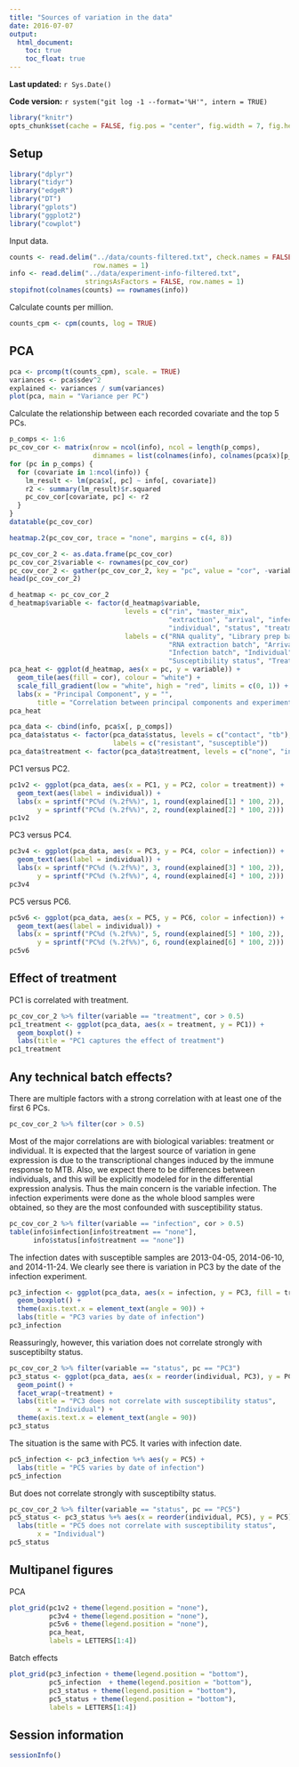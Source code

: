 ```yaml
---
title: "Sources of variation in the data"
date: 2016-07-07
output:
  html_document:
    toc: true
    toc_float: true
---
```


**Last updated:** `r Sys.Date()`

**Code version:** `r system("git log -1 --format='%H'", intern = TRUE)`

```r
library("knitr")
opts_chunk$set(cache = FALSE, fig.pos = "center", fig.width = 7, fig.height = 7)
```

## Setup

```r
library("dplyr")
library("tidyr")
library("edgeR")
library("DT")
library("gplots")
library("ggplot2")
library("cowplot")
```

Input data.

```r
counts <- read.delim("../data/counts-filtered.txt", check.names = FALSE,
                     row.names = 1)
info <- read.delim("../data/experiment-info-filtered.txt",
                   stringsAsFactors = FALSE, row.names = 1)
stopifnot(colnames(counts) == rownames(info))
```

Calculate counts per million.

```r
counts_cpm <- cpm(counts, log = TRUE)
```

## PCA

```r
pca <- prcomp(t(counts_cpm), scale. = TRUE)
variances <- pca$sdev^2
explained <- variances / sum(variances)
plot(pca, main = "Variance per PC")
```

Calculate the relationship between each recorded covariate and the top 5 PCs.

```r
p_comps <- 1:6
pc_cov_cor <- matrix(nrow = ncol(info), ncol = length(p_comps),
                     dimnames = list(colnames(info), colnames(pca$x)[p_comps]))
for (pc in p_comps) {
  for (covariate in 1:ncol(info)) {
    lm_result <- lm(pca$x[, pc] ~ info[, covariate])
    r2 <- summary(lm_result)$r.squared
    pc_cov_cor[covariate, pc] <- r2
  }
}
datatable(pc_cov_cor)
```

```r
heatmap.2(pc_cov_cor, trace = "none", margins = c(4, 8))
```

```r
pc_cov_cor_2 <- as.data.frame(pc_cov_cor)
pc_cov_cor_2$variable <- rownames(pc_cov_cor)
pc_cov_cor_2 <- gather(pc_cov_cor_2, key = "pc", value = "cor", -variable)
head(pc_cov_cor_2)
```

```r
d_heatmap <- pc_cov_cor_2
d_heatmap$variable <- factor(d_heatmap$variable,
                             levels = c("rin", "master_mix",
                                        "extraction", "arrival", "infection",
                                        "individual", "status", "treatment"),
                             labels = c("RNA quality", "Library prep batch",
                                        "RNA extraction batch", "Arrival batch",
                                        "Infection batch", "Individual",
                                        "Susceptibility status", "Treatment"))
pca_heat <- ggplot(d_heatmap, aes(x = pc, y = variable)) +
  geom_tile(aes(fill = cor), colour = "white") +
  scale_fill_gradient(low = "white", high = "red", limits = c(0, 1)) +
  labs(x = "Principal Component", y = "",
       title = "Correlation between principal components and experimental variables")
pca_heat
```


```r
pca_data <- cbind(info, pca$x[, p_comps])
pca_data$status <- factor(pca_data$status, levels = c("contact", "tb"),
                          labels = c("resistant", "susceptible"))
pca_data$treatment <- factor(pca_data$treatment, levels = c("none", "infected"))
```

PC1 versus PC2.

```r
pc1v2 <- ggplot(pca_data, aes(x = PC1, y = PC2, color = treatment)) +
  geom_text(aes(label = individual)) +
  labs(x = sprintf("PC%d (%.2f%%)", 1, round(explained[1] * 100, 2)),
       y = sprintf("PC%d (%.2f%%)", 2, round(explained[2] * 100, 2)))
pc1v2
```

PC3 versus PC4.

```r
pc3v4 <- ggplot(pca_data, aes(x = PC3, y = PC4, color = infection)) +
  geom_text(aes(label = individual)) +
  labs(x = sprintf("PC%d (%.2f%%)", 3, round(explained[3] * 100, 2)),
       y = sprintf("PC%d (%.2f%%)", 4, round(explained[4] * 100, 2)))
pc3v4
```

PC5 versus PC6.

```r
pc5v6 <- ggplot(pca_data, aes(x = PC5, y = PC6, color = infection)) +
  geom_text(aes(label = individual)) +
  labs(x = sprintf("PC%d (%.2f%%)", 5, round(explained[5] * 100, 2)),
       y = sprintf("PC%d (%.2f%%)", 6, round(explained[6] * 100, 2)))
pc5v6
```

## Effect of treatment

PC1 is correlated with treatment.

```r
pc_cov_cor_2 %>% filter(variable == "treatment", cor > 0.5)
pc1_treatment <- ggplot(pca_data, aes(x = treatment, y = PC1)) +
  geom_boxplot() +
  labs(title = "PC1 captures the effect of treatment")
pc1_treatment
```

## Any technical batch effects?

There are multiple factors with a strong correlation with at least one of the first 6 PCs.

```r
pc_cov_cor_2 %>% filter(cor > 0.5)
```

Most of the major correlations are with biological variables: treatment or individual.
It is expected that the largest source of variation in gene expression is due to the transcriptional changes induced by the immune response to MTB.
Also, we expect there to be differences between individuals, and this will be explicitly modeled for in the differential expression analysis.
Thus the main concern is the variable infection.
The infection experiments were done as the whole blood samples were obtained, so they are the most confounded with susceptibility status.

```r
pc_cov_cor_2 %>% filter(variable == "infection", cor > 0.5)
table(info$infection[info$treatment == "none"],
      info$status[info$treatment == "none"])
```

The infection dates with susceptible samples are 2013-04-05, 2014-06-10, and 2014-11-24.
We clearly see there is variation in PC3 by the date of the infection experiment.

```r
pc3_infection <- ggplot(pca_data, aes(x = infection, y = PC3, fill = treatment)) +
  geom_boxplot() +
  theme(axis.text.x = element_text(angle = 90)) +
  labs(title = "PC3 varies by date of infection")
pc3_infection
```

Reassuringly, however, this variation does not correlate strongly with susceptibilty status.

```r
pc_cov_cor_2 %>% filter(variable == "status", pc == "PC3")
pc3_status <- ggplot(pca_data, aes(x = reorder(individual, PC3), y = PC3, color = status)) +
  geom_point() +
  facet_wrap(~treatment) +
  labs(title = "PC3 does not correlate with susceptibility status",
       x = "Individual") +
  theme(axis.text.x = element_text(angle = 90))
pc3_status
```

The situation is the same with PC5.
It varies with infection date.

```r
pc5_infection <- pc3_infection %+% aes(y = PC5) +
  labs(title = "PC5 varies by date of infection")
pc5_infection
```

But does not correlate strongly with susceptibilty status.

```r
pc_cov_cor_2 %>% filter(variable == "status", pc == "PC5")
pc5_status <- pc3_status %+% aes(x = reorder(individual, PC5), y = PC5) +
  labs(title = "PC5 does not correlate with susceptibility status",
       x = "Individual")
pc5_status
```

## Multipanel figures

PCA

```r
plot_grid(pc1v2 + theme(legend.position = "none"),
          pc3v4 + theme(legend.position = "none"),
          pc5v6 + theme(legend.position = "none"),
          pca_heat,
          labels = LETTERS[1:4])
```

Batch effects

```r
plot_grid(pc3_infection + theme(legend.position = "bottom"),
          pc5_infection  + theme(legend.position = "bottom"),
          pc3_status + theme(legend.position = "bottom"),
          pc5_status + theme(legend.position = "bottom"),
          labels = LETTERS[1:4])
```

## Session information

```r
sessionInfo()
```
